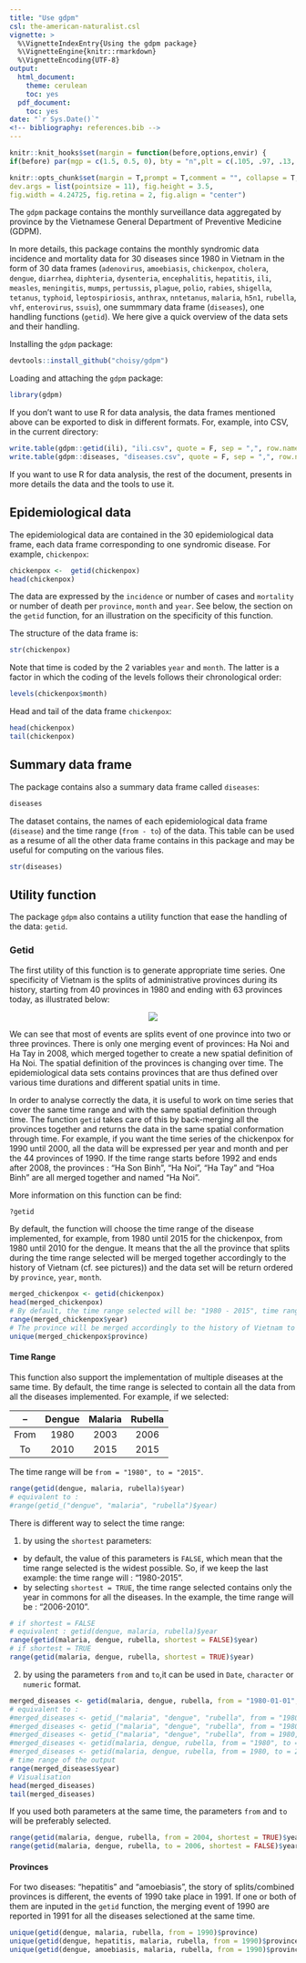 ```yaml
---
title: "Use gdpm"
csl: the-american-naturalist.csl
vignette: >
  %\VignetteIndexEntry{Using the gdpm package}
  %\VignetteEngine{knitr::rmarkdown}
  %\VignetteEncoding{UTF-8}
output:
  html_document:
    theme: cerulean
    toc: yes
  pdf_document:
    toc: yes
date: "`r Sys.Date()`"
<!-- bibliography: references.bib -->
---
```


```r
knitr::knit_hooks$set(margin = function(before,options,envir) {
if(before) par(mgp = c(1.5, 0.5, 0), bty = "n",plt = c(.105, .97, .13, .97)) else NULL })

knitr::opts_chunk$set(margin = T,prompt = T,comment = "", collapse = T, cache = F,
dev.args = list(pointsize = 11), fig.height = 3.5,
fig.width = 4.24725, fig.retina = 2, fig.align = "center")
```

The `gdpm` package contains the monthly surveillance data aggregated by province by the Vietnamese General Department of Preventive Medicine (GDPM). 

In more details, this package contains the monthly syndromic data incidence and mortality data for 30 diseases since 1980 in Vietnam in the form of 30 data frames (`adenovirus`, `amoebiasis`, `chickenpox`, `cholera`, `dengue`, `diarrhea`, `diphteria`, `dysenteria`, `encephalitis`, `hepatitis`, `ili`, `measles`, `meningitis`, `mumps`, `pertussis`, `plague`, `polio`, `rabies`, `shigella`, `tetanus`, `typhoid`, `leptospiriosis`, `anthrax`, `nntetanus`, `malaria`, `h5n1`, `rubella`, `vhf`, `enterovirus`, `ssuis`), one summmary data frame (`diseases`), one handling functions (`getid`). We here give a quick overview of the data sets and their handling.

Installing the `gdpm` package:

```r
devtools::install_github("choisy/gdpm")
```

Loading and attaching the `gdpm` package:

```r
library(gdpm)
```

If you don't want to use R for data analysis, the data frames mentioned above can be exported to disk in different formats. For, example, into CSV, in the current directory:

```r
write.table(gdpm::getid(ili), "ili.csv", quote = F, sep = ",", row.names = F)
write.table(gdpm::diseases, "diseases.csv", quote = F, sep = ",", row.names = F)
```

If you want to use R for data analysis, the rest of the document, presents in more details the data and the tools to use it.

## Epidemiological data

The epidemiological data are contained in the 30 epidemiological data frame, each data frame corresponding to one syndromic disease. For example, `chickenpox`:

```r
chickenpox <-  getid(chickenpox)
head(chickenpox)
```

The data are expressed by the `incidence` or number of cases and `mortality` or number of death per `province`, `month` and `year`.
See below, the section on the `getid` function, for an illustration on the specificity of this function.

The structure of the data frame is:

```r
str(chickenpox)
```

Note that time is coded by the 2 variables `year` and `month`. The latter is a factor in which the coding of the levels follows their chronological order:

```r
levels(chickenpox$month)
```

Head and tail of the data frame `chickenpox`:

```r
head(chickenpox)
tail(chickenpox)
```

## Summary data frame

The package contains also a summary data frame called `diseases`:

```r
diseases
```

The dataset contains, the names of each epidemiological data frame (`disease`) and the time range (`from - to`) of the data. This table can be used as a resume of all the other data frame contains in this package and may be useful for computing on the various files.

```r
str(diseases)
```

## Utility function

The package `gdpm` also contains a utility function that ease the handling of the data: `getid`.

### Getid

The first utility of this function is to generate appropriate time series. One specificity of Vietnam is the splits of administrative provinces during its history, starting from 40 provinces in 1980 and ending with 63 provinces today, as illustrated below:

<center>![](splits.png)</center>

We can see that most of events are splits event of one province into two or three provinces. There is only one merging event of provinces: Ha Noi and Ha Tay in 2008, which merged together to create a new spatial definition of Ha Noi.
The spatial definition of the provinces is changing over time. The epidemiological data sets contains provinces that are thus defined over various time durations and different spatial units in time.

In order to analyse correctly the data, it is useful to work on time series that cover the same time range and with the same spatial definition through time. 
The function `getid` takes care of this by back-merging all the provinces together and returns the data in the same spatial conformation through time.
For example, if you want the time series of the chickenpox for 1990 until 2000, all the data will be expressed per year and month and per the 44 provinces of 1990.  If the time range starts before 1992 and ends after 2008, the provinces : "Ha Son Binh", "Ha Noi", "Ha Tay" and "Hoa Binh" are all merged together and named "Ha Noi".


More information on this function can be find: 

```r
?getid
```

By default, the function will choose the time range of the disease implemented, for example, from 1980 until 2015 for the chickenpox, from 1980 until 2010 for the dengue. It means that the all the province that splits during the time range selected will be merged together accordingly to the history of Vietnam (cf. see pictures)) and the data set will be return ordered by `province`, `year`, `month`. 

```r
merged_chickenpox <- getid(chickenpox) 
head(merged_chickenpox)
# By default, the time range selected will be: "1980 - 2015", time range of the data (see diseases)
range(merged_chickenpox$year)
# The province will be merged accordingly to the history of Vietnam to return the data ordered by the forty provinces of 1980 (except "Ha Son Binh which is merged with Ha Noi")
unique(merged_chickenpox$province)
```

#### Time Range

This function also support the implementation of multiple diseases at the same time. By default, the time range is selected to contain all the data from all the diseases implemented.
For example, if we selected: 

 --  | Dengue | Malaria | Rubella
:--: | :----: | :-----: | :------:
From |  1980  |   2003  |  2006
To   |  2010  |   2015  |  2015

The time range will be `from = "1980", to = "2015"`.

```r
range(getid(dengue, malaria, rubella)$year)
# equivalent to :
#range(getid_("dengue", "malaria", "rubella")$year)
```

There is different way to select the time range:

1. by using the `shortest` parameters: 
  + by default, the value of this parameters is `FALSE`, which mean that the time range selected is the widest possible. So, if we keep the last example: the time range will : "1980-2015".
  + by selecting `shortest = TRUE`, the time range selected contains only the year in commons for all the diseases. In the example, the time range will be : "2006-2010".

```r
# if shortest = FALSE
# equivalent : getid(dengue, malaria, rubella)$year
range(getid(malaria, dengue, rubella, shortest = FALSE)$year)
# if shortest = TRUE
range(getid(malaria, dengue, rubella, shortest = TRUE)$year)

```

2. by using the parameters `from` and `to`,it can be used in `Date`, `character` or `numeric` format. 

```r
merged_diseases <- getid(malaria, dengue, rubella, from = "1980-01-01", to = "2006-12-31") 
# equivalent to :
#merged_diseases <- getid_("malaria", "dengue", "rubella", from = "1980-01-01", to = "2006-12-31")
#merged_diseases <- getid_("malaria", "dengue", "rubella", from = "1980", to = "2006")
#merged_diseases <- getid_("malaria", "dengue", "rubella", from = 1980, to = 2006)
#merged_diseases <- getid(malaria, dengue, rubella, from = "1980", to = "2006")
#merged_diseases <- getid(malaria, dengue, rubella, from = 1980, to = 2006)
# time range of the output
range(merged_diseases$year)
# Visualisation
head(merged_diseases)
tail(merged_diseases)
```

If you used both parameters at the same time, the parameters `from` and `to` will be preferably selected.
```r
range(getid(malaria, dengue, rubella, from = 2004, shortest = TRUE)$year)
range(getid(malaria, dengue, rubella, to = 2006, shortest = FALSE)$year)
```

#### Provinces

For two diseases: "hepatitis" and "amoebiasis", the story of splits/combined provinces is different, the events of 1990 take place in 1991. If one or both of them are inputed in the `getid` function, the merging event of 1990 are reported in 1991 for all the diseases selectioned at the same time. 

```r
unique(getid(dengue, malaria, rubella, from = 1990)$province)
unique(getid(dengue, hepatitis, malaria, rubella, from = 1990)$province)
unique(getid(dengue, amoebiasis, malaria, rubella, from = 1990)$province)
```
